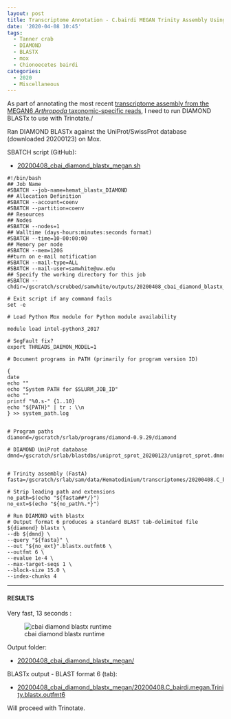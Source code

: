 ```yaml
---
layout: post
title: Transcriptome Annotation - C.bairdi MEGAN Trinity Assembly Using DIAMOND BLASTx on Mox
date: '2020-04-08 10:45'
tags:
  - Tanner crab
  - DIAMOND
  - BLASTX
  - mox
  - Chionoecetes bairdi
categories:
  - 2020
  - Miscellaneous
---
```

As part of annotating the most recent [transcriptome assembly from the MEGAN6 _Arthropoda_ taxonomic-specific reads](https://robertslab.github.io/sams-notebook/posts/2020/2020-03-30-Transcriptome-Assembly-C.bairdi-with-MEGAN6-Taxonomy-specific-Reads-with-Trinity-on-Mox.html), I need to run DIAMOND BLASTx to use with Trinotate./

Ran DIAMOND BLASTx against the UniProt/SwissProt database (downloaded 20200123) on Mox.

SBATCH script (GitHub):

- [20200408_cbai_diamond_blastx_megan.sh](https://github.com/RobertsLab/sams-notebook/blob/master/sbatch_scripts/20200408_cbai_diamond_blastx_megan.sh)

```shell
#!/bin/bash
## Job Name
#SBATCH --job-name=hemat_blastx_DIAMOND
## Allocation Definition
#SBATCH --account=coenv
#SBATCH --partition=coenv
## Resources
## Nodes
#SBATCH --nodes=1
## Walltime (days-hours:minutes:seconds format)
#SBATCH --time=10-00:00:00
## Memory per node
#SBATCH --mem=120G
##turn on e-mail notification
#SBATCH --mail-type=ALL
#SBATCH --mail-user=samwhite@uw.edu
## Specify the working directory for this job
#SBATCH --chdir=/gscratch/scrubbed/samwhite/outputs/20200408_cbai_diamond_blastx_megan

# Exit script if any command fails
set -e

# Load Python Mox module for Python module availability

module load intel-python3_2017

# SegFault fix?
export THREADS_DAEMON_MODEL=1

# Document programs in PATH (primarily for program version ID)

{
date
echo ""
echo "System PATH for $SLURM_JOB_ID"
echo ""
printf "%0.s-" {1..10}
echo "${PATH}" | tr : \\n
} >> system_path.log


# Program paths
diamond=/gscratch/srlab/programs/diamond-0.9.29/diamond

# DIAMOND UniProt database
dmnd=/gscratch/srlab/blastdbs/uniprot_sprot_20200123/uniprot_sprot.dmnd


# Trinity assembly (FastA)
fasta=/gscratch/srlab/sam/data/Hematodinium/transcriptomes/20200408.C_bairdi.megan.Trinity.fasta

# Strip leading path and extensions
no_path=$(echo "${fasta##*/}")
no_ext=$(echo "${no_path%.*}")

# Run DIAMOND with blastx
# Output format 6 produces a standard BLAST tab-delimited file
${diamond} blastx \
--db ${dmnd} \
--query "${fasta}" \
--out "${no_ext}".blastx.outfmt6 \
--outfmt 6 \
--evalue 1e-4 \
--max-target-seqs 1 \
--block-size 15.0 \
--index-chunks 4
```


---

#### RESULTS

Very fast, 13 seconds :

![cbai diamond blastx runtime](https://github.com/RobertsLab/sams-notebook/blob/master/images/screencaps/20200408_cbai_diamond_blastx_megan_runtime.png?raw=true)

Output folder:

- [20200408_cbai_diamond_blastx_megan/](https://gannet.fish.washington.edu/Atumefaciens/20200408_cbai_diamond_blastx_megan/)

BLASTx output - BLAST format 6 (tab):

- [20200408_cbai_diamond_blastx_megan/20200408.C_bairdi.megan.Trinity.blastx.outfmt6](https://gannet.fish.washington.edu/Atumefaciens/20200408_cbai_diamond_blastx_megan/20200408.C_bairdi.megan.Trinity.blastx.outfmt6)

Will proceed with Trinotate.
